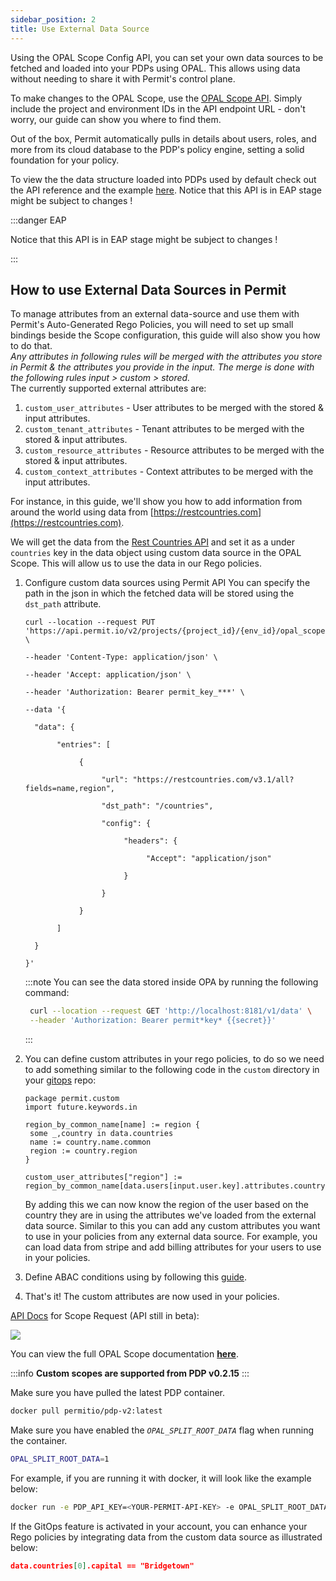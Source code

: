 ```yaml
---
sidebar_position: 2
title: Use External Data Source
---
```


Using the OPAL Scope Config API, you can set your own data sources to be fetched and loaded into your PDPs using OPAL.
This allows using data without needing to share it with Permit's control plane.

To make changes to the OPAL Scope, use the
[OPAL Scope API](https://api.permit.io/v2/redoc#tag/Scope-Configurations). Simply include the
project and environment IDs in the API endpoint URL - don't worry, our guide can show you where to find them.

Out of the box, Permit automatically pulls in details about users, roles, and more from its cloud database to the PDP's policy engine, 
setting a solid foundation for your policy.<br />

To view the the data structure loaded into PDPs used by default check out the API reference and the example [here](https://api.permit.io/v2/redoc#tag/OPAL-Data-(-EAP-)).
Notice that this API is in EAP stage might be subject to changes !


:::danger EAP

Notice that this API is in EAP stage might be subject to changes !

:::


## How to use External Data Sources in Permit

To manage attributes from an external data-source and use them with Permit's Auto-Generated Rego Policies, you will need
to set up small bindings beside the Scope configuration, this guide will also show you how to do that.<br/>
*Any attributes in following rules will be merged with the attributes you store in Permit & the attributes you provide in the input.*
*The merge is done with the following rules input > custom > stored.*<br/>
The currently supported external attributes are:<br/>
1. `custom_user_attributes` - User attributes to be merged with the stored & input attributes.
2. `custom_tenant_attributes` - Tenant attributes to be merged with the stored & input attributes.
3. `custom_resource_attributes` - Resource attributes to be merged with the stored & input attributes.
4. `custom_context_attributes` - Context attributes to be merged with the input attributes.

For instance, in this guide, we'll show you how to add information from around the world using data
from [https://restcountries.com](https://restcountries.com).

We will get the data from the [Rest Countries API](https://restcountries.com) and set it as a
under `countries` key in the data object using custom data source in the OPAL Scope.
This will allow us to use the data in our Rego policies.

1. Configure custom data sources using Permit API
    You can specify the path in the json in which the fetched data will be stored using the `dst_path` attribute.

    ```
    curl --location --request PUT 'https://api.permit.io/v2/projects/{project_id}/{env_id}/opal_scope' \

    --header 'Content-Type: application/json' \

    --header 'Accept: application/json' \

    --header 'Authorization: Bearer permit_key_***' \

    --data '{

      "data": {

           "entries": [

                {

                     "url": "https://restcountries.com/v3.1/all?fields=name,region",

                     "dst_path": "/countries",

                     "config": {

                          "headers": {

                               "Accept": "application/json"

                          }

                     }

                }

           ]

      }

    }'
    ```

    :::note
    You can see the data stored inside OPA by running the following command:
    ```bash
     curl --location --request GET 'http://localhost:8181/v1/data' \
     --header 'Authorization: Bearer permit*key* {{secret}}'
    ```
    :::

2. You can define custom attributes in your rego policies,
    to do so we need to add something similar to the following code in the `custom` directory in your [gitops](/integrations/gitops/overview) repo:

    ```rego
    package permit.custom
    import future.keywords.in

    region_by_common_name[name] := region {
     some _,country in data.countries
     name := country.name.common
     region := country.region
    }

    custom_user_attributes["region"] := region_by_common_name[data.users[input.user.key].attributes.country]
    ```

    By adding this we can now know the region of the user based on the country they are in using the attributes we've loaded
    from the external data source.
    Similar to this you can add any custom attributes you want to use in your policies from any external data source.
    For example, you can load data from stripe and add billing attributes for your users to use in your policies.
3. Define ABAC conditions using by following this [guide](/how-to/build-policies/abac/building-abac-policy#define-a-user-set).
4. That's it! The custom attributes are now used in your policies.


[API Docs](https://api.permit.io/v2/redoc#tag/Scope-Configurations) for Scope Request (API still in beta):

![](/img/features/projects-and-env/scope-api.png)

You can view the full OPAL Scope documentation **[here](https://docs.opal.ac/getting-started/running-opal/run-opal-server/data-sources)**.

:::info
**Custom scopes are supported from PDP v0.2.15**
:::

Make sure you have pulled the latest PDP container.

```bash
docker pull permitio/pdp-v2:latest
```

Make sure you have enabled the _`OPAL_SPLIT_ROOT_DATA`_ flag when running the container.

```bash
OPAL_SPLIT_ROOT_DATA=1
```

For example, if you are running it with docker, it will look like the example below:

```bash
docker run -e PDP_API_KEY=<YOUR-PERMIT-API-KEY> -e OPAL_SPLIT_ROOT_DATA=1 permitio/pdp-v2:latest
```

If the GitOps feature is activated in your account, you can enhance your Rego policies by integrating data from the custom
data source as illustrated below:

```json
data.countries[0].capital == "Bridgetown"
```
